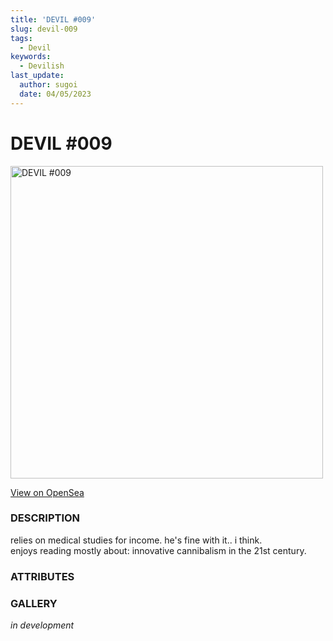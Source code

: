 ```yaml
---
title: 'DEVIL #009'
slug: devil-009
tags:
  - Devil
keywords:
  - Devilish
last_update:
  author: sugoi
  date: 04/05/2023
---
```



# DEVIL #009

<img src="https://nft-cdn.alchemy.com/eth-mainnet/f875baf18a2cd6569e0f5dc69985d144" alt="DEVIL #009" width="500" />

[View on OpenSea](https://opensea.io/assets/ethereum/0x231EDa2D0E36E5254515B7625D1201f7b4617cf4/10)

### DESCRIPTION

relies on medical studies for income. he's fine with it.. i think.  
enjoys reading mostly about: innovative cannibalism in the 21st century.

### ATTRIBUTES

<AttributeTag traitType="HUMANITY" value="HIGH" />
<AttributeTag traitType="NATURE" value="RESIGNED" />
<AttributeTag traitType="TYPE" value="DEVIL" />
<AttributeTag traitType="SUBTYPE" value="IMP" />


### GALLERY

*in development*

